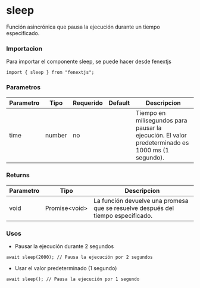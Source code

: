 # sleep

Función asincrónica que pausa la ejecución durante un tiempo especificado.

### Importacion

Para importar el componente sleep, se puede hacer desde fenextjs

```tsx copy
import { sleep } from "fenextjs";
```

### Parametros

| Parametro | Tipo | Requerido | Default | Descripcion |
| --------- | ---- | --------- | ------- | ----------- |
| time | number | no |  | Tiempo en milisegundos para pausar la ejecución. El valor predeterminado es 1000 ms (1 segundo). |
### Returns

| Parametro | Tipo | Descripcion |
| --------- | ---- | ----------- |
| void | Promise\<void\>  | La función devuelve una promesa que se resuelve después del tiempo especificado. |
### Usos

- Pausar la ejecución durante 2 segundos

```tsx copy
await sleep(2000); // Pausa la ejecución por 2 segundos
```

- Usar el valor predeterminado (1 segundo)

```tsx copy
await sleep(); // Pausa la ejecución por 1 segundo
```

